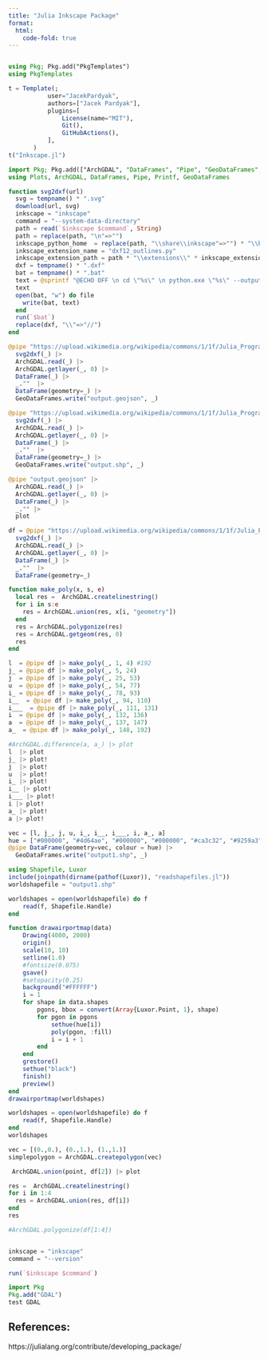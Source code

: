 ```yaml
---
title: "Julia Inkscape Package"
format:
  html:
    code-fold: true
---
```


```r
```

```julia
using Pkg; Pkg.add("PkgTemplates")
using PkgTemplates

t = Template(;
           user="JacekPardyak",
           authors=["Jacek Pardyak"],
           plugins=[
               License(name="MIT"),
               Git(),
               GitHubActions(),
           ],
       )
t("Inkscape.jl")
```

```julia
import Pkg; Pkg.add(["ArchGDAL", "DataFrames", "Pipe", "GeoDataFrames", "Luxor"])
using Plots, ArchGDAL, DataFrames, Pipe, Printf, GeoDataFrames

function svg2dxf(url)
  svg = tempname() * ".svg"
  download(url, svg)
  inkscape = "inkscape"
  command = "--system-data-directory"
  path = read(`$inkscape $command`, String)
  path = replace(path, "\n"=>"")
  inkscape_python_home  = replace(path, "\\share\\inkscape"=>"") * "\\bin"
  inkscape_extension_name = "dxf12_outlines.py"
  inkscape_extension_path = path * "\\extensions\\" * inkscape_extension_name 
  dxf = tempname() * ".dxf"
  bat = tempname() * ".bat"
  text = @sprintf "@ECHO OFF \n cd \"%s\" \n python.exe \"%s\" --output=\"%s\" \"%s\"\n" inkscape_python_home inkscape_extension_path dxf svg
  text
  open(bat, "w") do file
    write(bat, text)
  end
  run(`$bat`)
  replace(dxf, "\\"=>"//")
end

@pipe "https://upload.wikimedia.org/wikipedia/commons/1/1f/Julia_Programming_Language_Logo.svg" |>
  svg2dxf(_) |> 
  ArchGDAL.read(_) |>
  ArchGDAL.getlayer(_, 0) |>
  DataFrame(_) |> 
  _.""  |>
  DataFrame(geometry=_) |>
  GeoDataFrames.write("output.geojson", _)

@pipe "https://upload.wikimedia.org/wikipedia/commons/1/1f/Julia_Programming_Language_Logo.svg" |>
  svg2dxf(_) |> 
  ArchGDAL.read(_) |>
  ArchGDAL.getlayer(_, 0) |>
  DataFrame(_) |> 
  _.""  |>
  DataFrame(geometry=_) |>
  GeoDataFrames.write("output.shp", _)

@pipe "output.geojson" |>
  ArchGDAL.read(_) |>
  ArchGDAL.getlayer(_, 0) |>
  DataFrame(_) |>
  _."" |>
  plot

df = @pipe "https://upload.wikimedia.org/wikipedia/commons/1/1f/Julia_Programming_Language_Logo.svg" |>
  svg2dxf(_) |> 
  ArchGDAL.read(_) |>
  ArchGDAL.getlayer(_, 0) |>
  DataFrame(_) |> 
  _.""  |>
  DataFrame(geometry=_) 
```


```julia
function make_poly(x, s, e)
  local res =  ArchGDAL.createlinestring()
  for i in s:e
    res = ArchGDAL.union(res, x[i, "geometry"])
  end
  res = ArchGDAL.polygonize(res)
  res = ArchGDAL.getgeom(res, 0)
  res
end

l  = @pipe df |> make_poly(_, 1, 4) #192
j_ = @pipe df |> make_poly(_, 5, 24) 
j  = @pipe df |> make_poly(_, 25, 53) 
u  = @pipe df |> make_poly(_, 54, 77) 
i_ = @pipe df |> make_poly(_, 78, 93) 
i__  = @pipe df |> make_poly(_, 94, 110) 
i___  = @pipe df |> make_poly(_, 111, 131) 
i  = @pipe df |> make_poly(_, 132, 136) 
a  = @pipe df |> make_poly(_, 137, 147) 
a_  = @pipe df |> make_poly(_, 148, 192) 

#ArchGDAL.difference(a, a_) |> plot
l  |> plot
j_ |> plot!
j  |> plot!
u  |> plot!
i_ |> plot!
i__ |> plot!
i___ |> plot!
i |> plot!
a_ |> plot!
a |> plot!
```


```julia
vec = [l, j_, j, u, i_, i__, i___, i, a_, a]
hue = ["#000000", "#4d64ae", "#000000", "#000000", "#ca3c32", "#9259a3", "#399746", "#000000", "#000000", "#FFFFFF"]
@pipe DataFrame(geometry=vec, colour = hue) |>
  GeoDataFrames.write("output1.shp", _)

```

```julia
using Shapefile, Luxor
include(joinpath(dirname(pathof(Luxor)), "readshapefiles.jl"))
worldshapefile = "output1.shp"

worldshapes = open(worldshapefile) do f
    read(f, Shapefile.Handle)
end

function drawairportmap(data)
    Drawing(4000, 2000)
    origin()
    scale(10, 10)
    setline(1.0)
    #fontsize(0.075)
    gsave()
    #setopacity(0.25)
    background("#FFFFFF")
    i = 1
    for shape in data.shapes
        pgons, bbox = convert(Array{Luxor.Point, 1}, shape)
        for pgon in pgons
            sethue(hue[i])
            poly(pgon, :fill)
            i = i + 1
        end
    end
    grestore()
    sethue("black")
    finish()
    preview()
end
drawairportmap(worldshapes)
```
```julia
worldshapes = open(worldshapefile) do f
    read(f, Shapefile.Handle)
end
worldshapes
```

```julia
vec = [(0.,0.), (0.,1.), (1.,1.)]
simplepolygon = ArchGDAL.createpolygon(vec)
```
```julia
 ArchGDAL.union(point, df[2]) |> plot

res =  ArchGDAL.createlinestring()
for i in 1:4
  res = ArchGDAL.union(res, df[i])
end
res

#ArchGDAL.polygonize(df[1:4])
```
```julia


```


```julia
inkscape = "inkscape"
command = "--version"

run(`$inkscape $command`)
```
```julia
import Pkg
Pkg.add("GDAL")
test GDAL
```

## References:

https://julialang.org/contribute/developing_package/